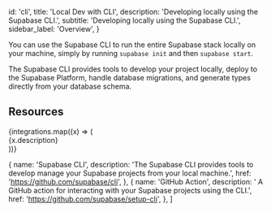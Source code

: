 
  id: 'cli',
  title: 'Local Dev with CLI',
  description: 'Developing locally using the Supabase CLI.',
  subtitle: 'Developing locally using the Supabase CLI.',
  sidebar_label: 'Overview',
}

You can use the Supabase CLI to run the entire Supabase stack locally on your machine, simply by running `supabase init` and then `supabase start`.

The Supabase CLI provides tools to develop your project locally, deploy to the Supabase Platform, handle database migrations, and generate types directly from your database schema.

## Resources

<div className="grid md:grid-cols-12 gap-4 not-prose">
  {integrations.map((x) => (
    <div className="col-span-6" key={x.href}>
      <Link href={x.href} passHref>
        <a>
          <GlassPanel icon={'/docs/img/icons/github-icon'} hasLightIcon={true} title={x.name}>
            {x.description}
          </GlassPanel>
        </a>
      </Link>
    </div>
  ))}
</div>

  {
    name: 'Supabase CLI',
    description:
      'The Supabase CLI provides tools to develop manage your Supabase projects from your local machine.',
    href: 'https://github.com/supabase/cli',
  },
  {
    name: 'GitHub Action',
    description: ' A GitHub action for interacting with your Supabase projects using the CLI.',
    href: 'https://github.com/supabase/setup-cli',
  },
]


